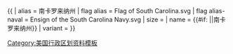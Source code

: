 {{ {{{1<noinclude>|country showdata</noinclude>}}}
| alias = 南卡罗来纳州
| flag alias = Flag of South Carolina.svg
| flag alias-naval = Ensign of the South Carolina Navy.svg
| size = {{{size|}}}
| name = {{#if: {{{name|}}}|{{{name|}}}|南卡罗来纳州}}
| variant = {{{variant|}}}
}}<noinclude>
[[Category:美国行政区划资料模板]]
</noinclude>